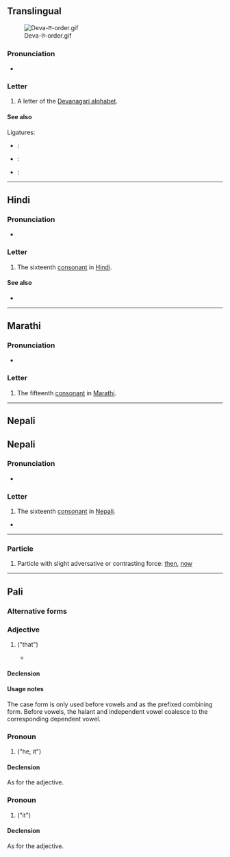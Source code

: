 {{also|तू|तॄ|ते}}
{{character info|0x924}}
==Translingual==
[[File:Deva-त-order.gif|thumb]]

===Pronunciation===
* {{IPA|mul|/t̪ə/}}

===Letter===
{{mul-Deva|ta}}

# A letter of the [[Devanagari alphabet]].

====See also====
Ligatures:
* {{l|mul|sc=Deva|क्त|tr=kta}}: {{compound|mul|क|त|sc=Deva|nocat=1}}
* {{l|mul|sc=Deva|त्त|tr=tta}}: {{compound|mul|त|त|sc=Deva|nocat=1}}
* {{l|mul|sc=Deva|स्त्र|tr=stra}}: {{compound|mul|स|त|र|sc=Deva|nocat=1}}

----

==Hindi==

===Pronunciation===
* {{hi-IPA|त.}}

===Letter===
{{head|hi|letter}}

# The sixteenth [[consonant]] in [[Hindi]].

====See also====
* {{list:Devanagari script letters/hi}}

----

==Marathi==

===Pronunciation===
* {{IPA|mr|/tə/}}

===Letter===
{{head|mr|letter}}

# The fifteenth [[consonant]] in [[Marathi]].

----

==Nepali==
==Nepali==

===Pronunciation===
* {{ne-IPA}}

===Letter===
{{head|ne|letter}}

# The sixteenth [[consonant]] in [[Nepali]].

* 

----
===Particle===
{{ne-pos|particle}}

# Particle with slight adversative or contrasting force: [[then]], [[now]]

----

==Pali==

===Alternative forms===
{{pi-alt|Latn=ta}}
{{pi-alt|Latn=sa}}

===Adjective===
{{pi-adj}}

# {{lb|pi|demonstrative}} {{pi-sc|Deva|ta}} ("that")
#* {{RQ:pi:Kaccayano quote|4|tesam|1}}

====Declension====
{{pi-decl-noun|g=m
|novoc=true
|noms_mod=replace|noms=सो|noms2=स
|dats_mod=replace|dats=तस्स
|abls_mod=replace|abls=तस्मा|abls2=तम्हा|abls3=ततो
|locs_mod=replace|locs=तस्मिं|locs2=तम्हि
|nomp_mod=replace|nomp=ते
|datp_mod=replace|datp=तेसं|datp2=तेसानं
|genp_mod=replace|genp=तेसं|genp2=तेसानं}}
{{pi-decl-noun|ता|g=f
|novoc=true
|noms_mod=replace|noms=सा
|dats1=तस्सा|dats2=तिस्सा|dats3=तिस्साय
|gens1=तस्सा|gens2=तिस्सा|gens3=तिस्साय
|locs=तिस्सं
|nomp_mod=replace|nomp=ता
|accp_mod=replace|accp=ता
|datp_mod=replace|datp=तासं|datp2=तासानं
|genp_mod=replace|genp=तासं|genp2=तासानं
}}
{{pi-decl-noun|g=n
|novoc=true
|noms=तद्|accs=तद्
|dats_mod=replace|dats=तस्स
|abls_mod=replace|abls=तस्मा|abls2=तम्हा|abls3=ततो
|locs_mod=replace|locs=तस्मिं|locs2=तम्हि
|datp_mod=replace|datp=तेसं|datp2=तेसानं
|genp_mod=replace|genp=तेसं|genp2=तेसानं
}}

====Usage notes====
The case form {{l|pi|तद्}} is only used before vowels and as the prefixed combining form.  Before vowels, the halant and independent vowel coalesce to the corresponding dependent vowel.

===Pronoun===
{{pi-pronoun|m}}

# {{pi-sc|Deva|ta}} ("he, it")

====Declension====
As for the adjective.

===Pronoun===
{{pi-pronoun|n}}

# {{pi-sc|Deva|ta}} ("it")

====Declension====
As for the adjective.
